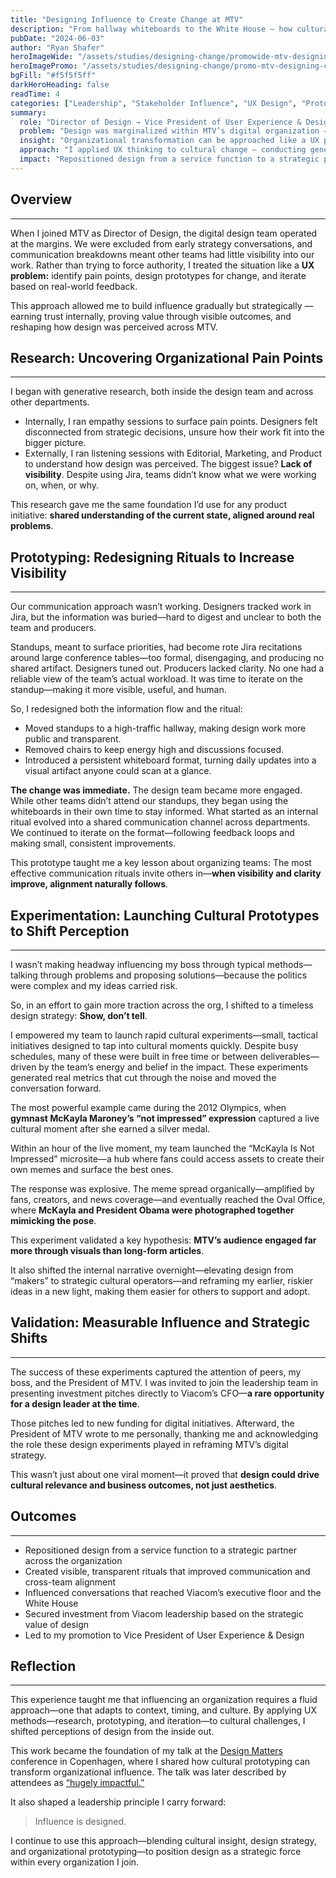 ```yaml
---
title: "Designing Influence to Create Change at MTV"
description: "From hallway whiteboards to the White House — how cultural prototypes turned design influence into clear impact."
pubDate: "2024-06-03"
author: "Ryan Shafer"
heroImageWide: "/assets/studies/designing-change/promowide-mtv-designing-change.webp"
heroImagePromo: "/assets/studies/designing-change/promo-mtv-designing-change.webp"
bgFill: "#f5f5f5ff"
darkHeroHeading: false
readTime: 4
categories: ["Leadership", "Stakeholder Influence", "UX Design", "Prototyping", "DesignOps"]
summary:
  role: "Director of Design → Vice President of User Experience & Design"
  problem: "Design was marginalized within MTV’s digital organization — communication was fragmented, strategy was siloed, and design lacked influence in key conversations."
  insight: "Organizational transformation can be approached like a UX problem: identify pain points, prototype solutions, measure outcomes, and iterate based on your hypothesis."
  approach: "I applied UX thinking to cultural change — conducting generative research across teams, prototyping new rituals, and launching rapid cultural experiments to shift perceptions through outcomes rather than arguments."
  impact: "Repositioned design from a service function to a strategic partner. Influenced culture that reached Viacom’s executive floor and the White House. Secured investment from Viacom leadership."
---
```


## Overview
---

When I joined MTV as Director of Design, the digital design team operated at the margins. We were excluded from early strategy conversations, and communication breakdowns meant other teams had little visibility into our work. Rather than trying to force authority, I treated the situation like a **UX problem:** identify pain points, design prototypes for change, and iterate based on real-world feedback.

This approach allowed me to build influence gradually but strategically — earning trust internally, proving value through visible outcomes, and reshaping how design was perceived across MTV.

## Research: Uncovering Organizational Pain Points
---

<ImageWithStyle src="/assets/studies/designing-change/content/designing-change-research.webp" alt="A common output from the cross-team research workshops I led to better understand shared pain points." />

I began with generative research, both inside the design team and across other departments.
* Internally, I ran empathy sessions to surface pain points. Designers felt disconnected from strategic decisions, unsure how their work fit into the bigger picture.
* Externally, I ran listening sessions with Editorial, Marketing, and Product to understand how design was perceived. The biggest issue? **Lack of visibility**. Despite using Jira, teams didn’t know what we were working on, when, or why.

This research gave me the same foundation I’d use for any product initiative: **shared understanding of the current state, aligned around real problems**.

## Prototyping: Redesigning Rituals to Increase Visibility
---
<ImageWithStyle src="/assets/studies/designing-change/content/designing-change-whiteboard.webp" alt="A standup meeting prototype designed with designers in mind." />

Our communication approach wasn’t working. Designers tracked work in Jira, but the information was buried—hard to digest and unclear to both the team and producers.

Standups, meant to surface priorities, had become rote Jira recitations around large conference tables—too formal, disengaging, and producing no shared artifact. Designers tuned out. Producers lacked clarity. No one had a reliable view of the team’s actual workload.
It was time to iterate on the standup—making it more visible, useful, and human.

So, I redesigned both the information flow and the ritual:
* Moved standups to a high-traffic hallway, making design work more public and transparent.
* Removed chairs to keep energy high and discussions focused.
* Introduced a persistent whiteboard format, turning daily updates into a visual artifact anyone could scan at a glance.

**The change was immediate.** The design team became more engaged. While other teams didn’t attend our standups, they began using the whiteboards in their own time to stay informed. What started as an internal ritual evolved into a shared communication channel across departments. We continued to iterate on the format—following feedback loops and making small, consistent improvements.

This prototype taught me a key lesson about organizing teams: The most effective communication rituals invite others in—**when visibility and clarity improve, alignment naturally follows**.

## Experimentation: Launching Cultural Prototypes to Shift Perception
---

I wasn’t making headway influencing my boss through typical methods—talking through problems and proposing solutions—because the politics were complex and my ideas carried risk.

So, in an effort to gain more traction across the org, I shifted to a timeless design strategy: **Show, don’t tell**.

I empowered my team to launch rapid cultural experiments—small, tactical initiatives designed to tap into cultural moments quickly.
Despite busy schedules, many of these were built in free time or between deliverables—driven by the team’s energy and belief in the impact.
These experiments generated real metrics that cut through the noise and moved the conversation forward.

<ImageWithStyle src="/assets/studies/designing-change/content/designing-change-not-impressed-meme.webp" alt="“McKayla’s Not Impressed”—a meme started by Gavin Alaoen and Gus Marulanda—blew up across the internet and reshaped our internal strategy." />

The most powerful example came during the 2012 Olympics, when **gymnast McKayla Maroney’s “not impressed” expression** captured a live cultural moment after she earned a silver medal.

Within an hour of the live moment, my team launched the “McKayla Is Not Impressed” microsite—a hub where fans could access assets to create their own memes and surface the best ones.

The response was explosive. The meme spread organically—amplified by fans, creators, and news coverage—and eventually reached the Oval Office, where **McKayla and President Obama were photographed together mimicking the pose**.

<ImageWithStyle src="/assets/studies/designing-change/content/designing-change-obama.webp" alt="Proving just how massive the meme became, it helped launch McKayla’s career to new heights—including that now-famous photo with President Obama." />

This experiment validated a key hypothesis: **MTV’s audience engaged far more through visuals than long-form articles**.

It also shifted the internal narrative overnight—elevating design from “makers” to strategic cultural operators—and reframing my earlier, riskier ideas in a new light, making them easier for others to support and adopt.

<ImageWithStyle src="/assets/studies/designing-change/content/designing-change-gavin-alaoen.webp" alt="MTV Visual Designer, Gavin Alaoen, meeting McKayla Maroney as she personally thanked him for the life-changing meme he helped create." />

## Validation: Measurable Influence and Strategic Shifts
---

The success of these experiments captured the attention of peers, my boss, and the President of MTV. I was invited to join the leadership team in presenting investment pitches directly to Viacom’s CFO—**a rare opportunity for a design leader at the time**.

Those pitches led to new funding for digital initiatives. Afterward, the President of MTV wrote to me personally, thanking me and acknowledging the role these design experiments played in reframing MTV’s digital strategy.

This wasn’t just about one viral moment—it proved that **design could drive cultural relevance and business outcomes, not just aesthetics**.

## Outcomes
---

* Repositioned design from a service function to a strategic partner across the organization
* Created visible, transparent rituals that improved communication and cross-team alignment
* Influenced conversations that reached Viacom’s executive floor and the White House
* Secured investment from Viacom leadership based on the strategic value of design
* Led to my promotion to Vice President of User Experience & Design

## Reflection
---

This experience taught me that influencing an organization requires a fluid approach—one that adapts to context, timing, and culture. By applying UX methods—research, prototyping, and iteration—to cultural challenges, I shifted perceptions of design from the inside out.

This work became the foundation of my talk at the [Design Matters](https://video.twentythree.com/ryan-shafer-how-i-learned-to-stop-worrying-and) conference in Copenhagen, where I shared how cultural prototyping can transform organizational influence. The talk was later described by attendees as [“hugely impactful.”](https://www-produktbezogen-de.translate.goog/konferenz-rueckblick-design-matters-2016/?_x_tr_sl=de&_x_tr_tl=en&_x_tr_hl=en&_x_tr_pto=sc)

It also shaped a leadership principle I carry forward:

> Influence is designed.

I continue to use this approach—blending cultural insight, design strategy, and organizational prototyping—to position design as a strategic force within every organization I join.